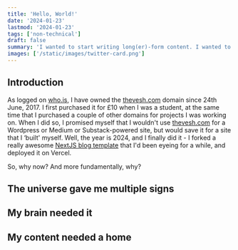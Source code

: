 ```yaml
---
title: 'Hello, World!'
date: '2024-01-23'
lastmod: '2024-01-23'
tags: ['non-technical']
draft: false
summary: 'I wanted to start writing long(er)-form content. I wanted to dabble in frontend development. I needed a place to consolidate and organise my writings. Deploying my own blog-cum-site seemed like a good way to do all three.'
images: ['/static/images/twitter-card.png']
---
```


## Introduction

As logged on [who.is](https://who.is/whois/thevesh.com), I have owned the [thevesh.com](#) domain since 24th June, 2017. I first purchased it for £10 when I was a student, at the same time that I purchased a couple of other domains for projects I was working on. When I did so, I promised myself that I wouldn't use [thevesh.com](#) for a Wordpress or Medium or Substack-powered site, but would save it for a site that I ‘built' myself. Well, the year is 2024, and I finally did it - I forked a really awesome [NextJS blog template](https://github.com/timlrx/tailwind-nextjs-starter-blog) that I'd been eyeing for a while, and deployed it on Vercel.

So, why now? And more fundamentally, why?

<TOCInline toc={props.toc} exclude="Introduction" />

## The universe gave me multiple signs

## My brain needed it

## My content needed a home


[^1]: A Malay word which comes from the Arabic Muqaddimah (مُقَدِّمَة), which means ‘prologue' or ‘introduction'.